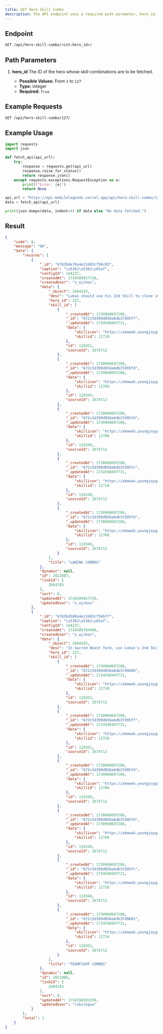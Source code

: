 ```yaml
---
title: GET Hero Skill Combo
description: The API endpoint uses a required path parameter, hero_id, an integer from 1 to 127, to retrieve skill combination strategies for a specific hero. The successful JSON response includes a success code and message, and a data field with a records array, where each object represents a skill combo guide for the specified hero, containing a description of the skill sequence and an array of skill_id objects that specify the skills involved in the combo along with their associated icons. Each combo also includes a title indicating its purpose, like "LANING COMBOS" or "TEAMFIGHT COMBOS". The API returns an array of these skill combination guides for a single hero.
---
```


## Endpoint

```txt
GET /api/hero-skill-combo/<int:hero_id>/
```

## Path Parameters

1. **hero_id**
   The ID of the hero whose skill combinations are to be fetched.

   - **Possible Values:** From `1` to `127`
   - **Type:** integer
   - **Required:** `True`

## Example Requests

```txt
GET /api/hero-skill-combo/127/
```

## Example Usage

```python {7} showLineNumbers
import requests
import json

def fetch_api(api_url):
    try:
        response = requests.get(api_url)
        response.raise_for_status()
        return response.json()
    except requests.exceptions.RequestException as e:
        print(f"Error: {e}")
        return None

api_url = "https://api-mobilelegends.vercel.app/api/hero-skill-combo/127"
data = fetch_api(api_url)

print(json.dumps(data, indent=4) if data else "No data fetched.")
```

## Result

```json {15} showLineNumbers
{
    "code": 0,
    "message": "OK",
    "data": {
        "records": [
            {
                "_id": "6763bde70a4e11b02c756c03",
                "caption": "\u5362\u5361\u65af",
                "configId": 144237,
                "createdAt": 1734589927729,
                "createdUser": "v_wjzhou",
                "data": {
                    "_object": 2684183,
                    "desc": "Lukas should use his 2nd Skill to close in on the enemy, then use the enhanced Basic Attack plus another Basic Attack to get 2 stacks of Vigor. Now use his fully powered 1st Skill to inflict high damage and stun and displace the target, then back off to avoid the enemy's counterattack.",
                    "hero_id": 127,
                    "skill_id": [
                        {
                            "_createdAt": 1730960697288,
                            "_id": "672c5d399d856a6db37d95ff",
                            "_updatedAt": 1734598497731,
                            "data": {
                                "skillicon": "https://akmweb.youngjoygame.com/web/svnres/img/mlbb/homepage_1_9_42/100_4c18e5cd1756493f078cbc1ccceefe99.png",
                                "skillid": 12720
                            },
                            "id": 110351,
                            "sourceId": 2674712
                        },
                        {
                            "_createdAt": 1730960697288,
                            "_id": "672c5d399d856a6db37d95fd",
                            "_updatedAt": 1730960697288,
                            "data": {
                                "skillicon": "https://akmweb.youngjoygame.com/web/svnres/img/mlbb/homepage_92/100_f98d2e98eaebfb31c6c5101cf1c3201a.png",
                                "skillid": 12700
                            },
                            "id": 110349,
                            "sourceId": 2674712
                        },
                        {
                            "_createdAt": 1730960697288,
                            "_id": "672c5d399d856a6db37d95fd",
                            "_updatedAt": 1730960697288,
                            "data": {
                                "skillicon": "https://akmweb.youngjoygame.com/web/svnres/img/mlbb/homepage_92/100_f98d2e98eaebfb31c6c5101cf1c3201a.png",
                                "skillid": 12700
                            },
                            "id": 110349,
                            "sourceId": 2674712
                        },
                        {
                            "_createdAt": 1730960697288,
                            "_id": "672c5d399d856a6db37d95fc",
                            "_updatedAt": 1734598497731,
                            "data": {
                                "skillicon": "https://akmweb.youngjoygame.com/web/svnres/img/mlbb/homepage_1_9_42/100_2a67de9ff7e731d6a5e6c6746b9971af.png",
                                "skillid": 12710
                            },
                            "id": 110348,
                            "sourceId": 2674712
                        },
                        {
                            "_createdAt": 1730960697288,
                            "_id": "672c5d399d856a6db37d95fd",
                            "_updatedAt": 1730960697288,
                            "data": {
                                "skillicon": "https://akmweb.youngjoygame.com/web/svnres/img/mlbb/homepage_92/100_f98d2e98eaebfb31c6c5101cf1c3201a.png",
                                "skillid": 12700
                            },
                            "id": 110349,
                            "sourceId": 2674712
                        }
                    ],
                    "title": "LANING COMBOS"
                },
                "dynamic": null,
                "id": 2821087,
                "linkId": [
                    2684183
                ],
                "sort": 0,
                "updatedAt": 1734589927729,
                "updatedUser": "v_wjzhou"
            },
            {
                "_id": "6763bd580a4e11b02c756bf7",
                "caption": "\u5362\u5361\u65af",
                "configId": 144237,
                "createdAt": 1734589784996,
                "createdUser": "v_wjzhou",
                "data": {
                    "_object": 2684183,
                    "desc": "In Sacred Beast form, use Lukas's 2nd Skill followed by an enhanced Basic Attack, then another Basic Attack to get 2 stacks of Vigor. Use his 1st Skill to inflict high damage and CC, and finish off with Shockwave Blast to devastate the enemy with a massive AOE attack.",
                    "hero_id": 127,
                    "skill_id": [
                        {
                            "_createdAt": 1730960697288,
                            "_id": "672c5d399d856a6db37d9600",
                            "_updatedAt": 1734598497731,
                            "data": {
                                "skillicon": "https://akmweb.youngjoygame.com/web/svnres/img/mlbb/homepage_1_9_42/100_0ee62afc61544c6664234deab5577fc7.png",
                                "skillid": 12730
                            },
                            "id": 110352,
                            "sourceId": 2674712
                        },
                        {
                            "_createdAt": 1730960697288,
                            "_id": "672c5d399d856a6db37d95ff",
                            "_updatedAt": 1734598497731,
                            "data": {
                                "skillicon": "https://akmweb.youngjoygame.com/web/svnres/img/mlbb/homepage_1_9_42/100_4c18e5cd1756493f078cbc1ccceefe99.png",
                                "skillid": 12720
                            },
                            "id": 110351,
                            "sourceId": 2674712
                        },
                        {
                            "_createdAt": 1730960697288,
                            "_id": "672c5d399d856a6db37d95fd",
                            "_updatedAt": 1730960697288,
                            "data": {
                                "skillicon": "https://akmweb.youngjoygame.com/web/svnres/img/mlbb/homepage_92/100_f98d2e98eaebfb31c6c5101cf1c3201a.png",
                                "skillid": 12700
                            },
                            "id": 110349,
                            "sourceId": 2674712
                        },
                        {
                            "_createdAt": 1730960697288,
                            "_id": "672c5d399d856a6db37d95fd",
                            "_updatedAt": 1730960697288,
                            "data": {
                                "skillicon": "https://akmweb.youngjoygame.com/web/svnres/img/mlbb/homepage_92/100_f98d2e98eaebfb31c6c5101cf1c3201a.png",
                                "skillid": 12700
                            },
                            "id": 110349,
                            "sourceId": 2674712
                        },
                        {
                            "_createdAt": 1730960697288,
                            "_id": "672c5d399d856a6db37d95fc",
                            "_updatedAt": 1734598497731,
                            "data": {
                                "skillicon": "https://akmweb.youngjoygame.com/web/svnres/img/mlbb/homepage_1_9_42/100_2a67de9ff7e731d6a5e6c6746b9971af.png",
                                "skillid": 12710
                            },
                            "id": 110348,
                            "sourceId": 2674712
                        },
                        {
                            "_createdAt": 1730960697288,
                            "_id": "672c5d399d856a6db37d9601",
                            "_updatedAt": 1734598497731,
                            "data": {
                                "skillicon": "https://akmweb.youngjoygame.com/web/svnres/img/mlbb/homepage_1_9_42/100_c751fb684db1294450cb37cb333ca558.png",
                                "skillid": 12734
                            },
                            "id": 110353,
                            "sourceId": 2674712
                        }
                    ],
                    "title": "TEAMFIGHT COMBOS"
                },
                "dynamic": null,
                "id": 2821086,
                "linkId": [
                    2684183
                ],
                "sort": 0,
                "updatedAt": 1734598203299,
                "updatedUser": "rubickguo"
            }
        ],
        "total": 2
    }
}
```